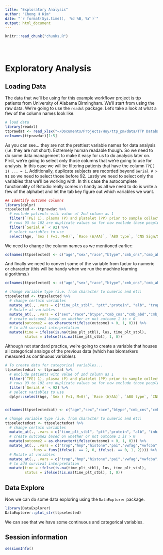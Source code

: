 ```yaml
---
title: "Exploratory Analysis"
author: "Chong H Kim"
date: "`r format(Sys.time(), '%d %B, %Y')`"
output: html_document
---
```


<!-- The file analysis/chunks.R contains chunks that define default settings
shared across the workflowr files. -->
```r
knitr::read_chunk("chunks.R")
```

<!-- Update knitr chunk options -->
```r
```

<!-- Insert the date the file was last updated -->
```r
```

<!-- Insert the code version (Git commit SHA1) if Git repository exists and R
 package git2r is installed -->
```r
```

<!-- Add your analysis here -->

# Exploratory Analysis

## Loading Data

The data that we'll be using for this example workflowr project is ttp patients from University of Alabama Birmingham. We'll start from using the raw data. We're going to use the `readxl` package. Let's take a look at what a few of the column names look like.

```r
# load data 
library(readxl)
ttprawdat <- read_xlsx("~/Documents/Projects/Huy/ttp_pm/data/TTP Database only labREV_LS 1242018-HP.xlsx", sheet =  1)
colnames(ttprawdat)[1:5]
```

As you can see... they are not the prettiest variable names for data analysis (i.e. they are not short). Extremely human readable though. So we need to do some data management to make it easy for us to do analysis later on. First, we're going to select only those columns that we're going to use for analysis. In this case we will be filtering patients that have the column `TPE( 1) ... = 1`. Additionally, duplicate subjects are recorded beyond `Serial # > 91` so we need to select those before 92. Lastly we need to select only the variables that we'll be working with. In this case the autocomplete functionality of Rstudio really comes in handy as all we need to do is write a few of the alphabet and let the tab key figure out which variables we want. 

```r
## Identify outcome columns
library(dplyr)
ttpselected <- ttprawdat %>%
  # exclude patients with value of 2nd column as 1 
  filter(`TPE( 1), plasma (P) and platelet (PP) prior to sample collection` != 1) %>%
  # rows 93 to 102 are duplicate values so for now exclude those people
  filter(`Serial #` < 92) %>%
  # select variables to use
  select(Age, `Sex ( F=1, M=0)`, `Race (W/AA)`, `ABO type`, `CNS Sign/Symps (1/0)`, `Abd pain (1/0)`, `Chest pain (1/0)`, `Disease 1`, HTN, DM, Preg, Neoplasia, HIV, HSV, HCV, SLE, Transplant, Smoking, `Rec Drugs`, `Time to plt stabilization`, pltstab7, LOSthis, outcome1, mort, wbc, Neutrophil, culture, hb, hct, plt, ldh, cr, pt, ptt, fibr, ddimer, protein, alb, tbili, ibili,  trop, inhibitor, A13Igg, hnp, histone, pai, vwfag, VWFCBA, activevwf, VWFRatio, ic3b, c59, c4d, bb, vincristineTHIS, CyclophosphamideTHIS, `rituxan this`, `eculizumab this`, `bortezomib-this`) 
```

We need to change the column names as we mentioned earlier:

```r

colnames(ttpselected) <- c("age","sex","race","btype","cmb_cns","cmb_abd","cmb_chst","disease","htn","dm","preg","neoplasia","hiv","hsv","hcv","sle","transplant","smoking","rec_drug","time_plt_stbl","plt_stb_7", "los" ,"outcome1","mort","sbc","neutrophil","culture","hb","hct","plt","ldh","cr","pt","ptt","fibr","ddimer","protein","alb","tbili","ibili","trop","inhib", "a13igg","hnp","histone","pai","vwfag","vwfcba","activevwf","vwfratio","ic3b","c59","c4d","bb","vincristine","cyclophosphamide","rituxan","eculizumab","bortezomib")
```

And finally we need to convert some of the variable from factor to numeric or character (this will be handy when we run the machine learning algorithms.)

```r

colnames(ttpselected) <- c("age","sex","race","btype","cmb_cns","cmb_abd","cmb_chst","disease","htn","dm","preg","neoplasia","hiv","hsv","hcv","sle","transplant","smoking","rec_drug","time_plt_stbl","plt_stb_7", "los" ,"outcome1","mort","sbc","neutrophil","culture","hb","hct","plt","ldh","cr","pt","ptt","fibr","ddimer","protein","alb","tbili","ibili","trop","inhib", "a13igg","hnp","histone","pai","vwfag","vwfcba","activevwf","vwfratio","ic3b","c59","c4d","bb","vincristine","cyclophosphamide","rituxan","eculizumab","bortezomib")

# change variable type (i.e. from character to numeric and etc)
ttpselected <- ttpselected %>%
  # change certain variables
  mutate_at(., .vars = c("time_plt_stbl", "ptt","protein", "alb", "trop", "inhib", "rituxan", "ddimer","sbc","neutrophil", "outcome1"), .funs=as.numeric ) %>%
  # Mutate at variables
  mutate_at(., .vars = c("sex","race","btype","cmb_cns","cmb_abd","cmb_chst","disease","htn","dm","preg","neoplasia","hiv","hsv","hcv","sle","transplant","smoking","rec_drug","outcome1","mort","culture", "vincristine","cyclophosphamide","rituxan","eculizumab","bortezomib"), .funs = as.character) %>%
  # create outcome2 based on whether or not outcome 1 is > 0
  mutate(outcome2 = as.character(ifelse(outcome1 > 0, 1, 0))) %>%
  # to add survival interpretation
  mutate(time = ifelse(is.na(time_plt_stbl), los, time_plt_stbl),
         status = ifelse(!is.na(time_plt_stbl), 1, 0))
```

Although not standard practice, we're going to create a variable that houses all categorical analogs of the previous data (which has biomarkers measured as continuous variables). 

```r
# To create data for categorical variables...
ttpselectedcat <- ttprawdat %>%
  # exclude patients with value of 2nd column as 1 
  filter(`TPE( 1), plasma (P) and platelet (PP) prior to sample collection` != 1) %>%
  # rows 93 to 102 are duplicate values so for now exclude those people
  filter(`Serial #` < 92) %>%
  # select variables to use
  dplyr::select(Age, `Sex ( F=1, M=0)`, `Race (W/AA)`, `ABO type`, `CNS Sign/Symps (1/0)`, `Abd pain (1/0)`, `Chest pain (1/0)`, `Disease 1`, HTN, DM, Preg, Neoplasia, HIV, HSV, HCV, SLE, Transplant, Smoking, `Rec Drugs`, `Time to plt stabilization`, pltstab7, LOSthis, outcome1, mort, wbc, Neutrophil, culture, hb, hct, plt, ldh, cr, pt, ptt, fibr, ddimer, protein, alb, tbili, ibili, `Low Haptoglobin (1/0)`, `Trop (nml <0.04; nml = 1; high = 2`, `HNP Hi =1; Low =2 (Range 1.8-13.7)`, `histone (hi=1; low=2; range 0.15-6.912)`, `PAI (Hi=1; low = 2) Range 53.3-2160`, `Vwf Ag (%?) Hi=1; low = 2 range 59-273.5`, `Vwf CBA (%?) Hi=1; low = 2 range (45.95-286)`, `Active VwF Hi=1; low = 2 range (44.21-187.9)`, `Vwf Ratio Hi=1; low = 2 range (0.55-2.94)`, `ic3b Hi=1; low = 2 range (6.06-15.7)`, `C5-9 Hi=1; low = 2 range (0.2-2.7)`, `C4d Hi=1; low = 2 range (1.4-4.1)`, `Bb Hi=1; low = 2 range (0.8-1.1)`, vincristineTHIS, CyclophosphamideTHIS, `rituxan this`, `eculizumab this`, `bortezomib-this`) 


colnames(ttpselectedcat) <- c("age","sex","race","btype","cmb_cns","cmb_abd","cmb_chst","disease","htn","dm","preg","neoplasia","hiv","hsv","hcv","sle","transplant","smoking","rec_drug","time_plt_stbl","plt_stb_7","los", "outcome1","mort","sbc","neutrophil","culture","hb","hct","plt","ldh","cr","pt","ptt","fibr","ddimer","protein","alb","tbili","ibili","trop","inhib","hnp","histone","pai","vwfag","vwfcba","activevwf","vwfratio","ic3b","c59","c4d","bb","vincristine","cyclophosphamide","rituxan","eculizumab","bortezomib")

# change variable type (i.e. from character to numeric and etc)
ttpselectedcat <- ttpselectedcat %>%
  # change certain variables
  mutate_at(., .vars = c("time_plt_stbl", "ptt","protein", "alb", "inhib", "rituxan", "ddimer","sbc","neutrophil", "outcome1"), .funs=as.numeric )  %>%
  # create outcome2 based on whether or not outcome 1 is > 0
  mutate(outcome2 = as.character(ifelse(outcome1 > 0, 1, 0))) %>%
  mutate_at(., .vars = c("trop","hnp","histone","pai","vwfag","vwfcba","activevwf","vwfratio","ic3b","c59","c4d","bb"),
            .funs = funs(ifelse(. == 2, 0, ifelse(. == 0, 1, 2)))) %>%
  # Mutate at variables
  mutate_at(., .vars = c("trop","hnp","histone","pai","vwfag","vwfcba","activevwf","vwfratio","ic3b","c59","c4d","bb"), .funs = as.character)%>%
  # to add survival interpretation
  mutate(time = ifelse(is.na(time_plt_stbl), los, time_plt_stbl),
         status = ifelse(!is.na(time_plt_stbl), 1, 0))
```

## Data Explore

Now we can do some data exploring using the `DataExplorer` package.

```r
library(DataExplorer)
DataExplorer::plot_str(ttpselected)
```

We can see that we have some continuous and categorical variables.

## Session information

<!-- Insert the session information into the document -->
```r
sessionInfo()
```
